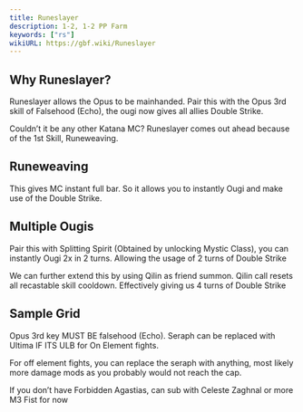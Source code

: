 ```yaml
---
title: Runeslayer
description: 1-2, 1-2 PP Farm
keywords: ["rs"]
wikiURL: https://gbf.wiki/Runeslayer
---
```


## Why Runeslayer?

Runeslayer allows the Opus to be mainhanded.
Pair this with the Opus 3rd skill of Falsehood (Echo),
the ougi now gives all allies Double Strike.

Couldn’t it be any other Katana MC?
Runeslayer comes out ahead because of the 1st Skill, Runeweaving.

## Runeweaving

This gives MC instant full bar. So it allows you to instantly Ougi and make use of the Double Strike.

## Multiple Ougis

Pair this with Splitting Spirit (Obtained by unlocking Mystic Class),
you can instantly Ougi 2x in 2 turns. Allowing the usage of 2 turns of Double Strike

We can further extend this by using Qilin as friend summon.
Qilin call resets all recastable skill cooldown.
Effectively giving us 4 turns of Double Strike

## Sample Grid

Opus 3rd key MUST BE falsehood (Echo).
Seraph can be replaced with Ultima IF ITS ULB for On Element fights.

For off element fights, you can replace the seraph with anything,
most likely more damage mods as you probably would not reach the cap.

If you don’t have Forbidden Agastias, can sub with Celeste Zaghnal or more M3 Fist for now
